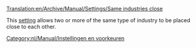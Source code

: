[[Translation:en/Archive/Manual/Settings/Same industries close]]


This [[en/Archive/Manual/Settings/Advanced Settings|setting]] allows two or more of the same type of industry to be placed close to each other.

[[Category:nl/Manual/Instellingen en voorkeuren]]
{{nl/Aanzet}}
